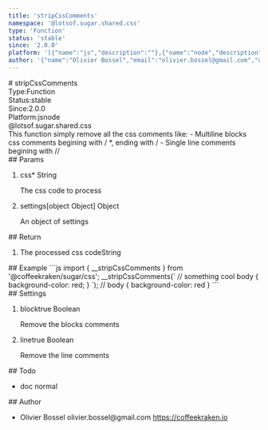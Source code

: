 ```yaml
---
title: 'stripCssComments'
namespace: '@lotsof.sugar.shared.css'
type: 'Function'
status: 'stable'
since: '2.0.0'
platform: '[{"name":"js","description":""},{"name":"node","description":""}]'
author: '{"name":"Olivier Bossel","email":"olivier.bossel@gmail.com","url":"https://coffeekraken.io"}'
---
```

<div class="docmap-mdx">
# stripCssComments
<div class="_metas">
<div class="_type"><span class="_type-label">Type:</span><span class="_type-value">Function</span></div>
<div class="_status"><span class="_status-label">Status:</span><span class="_status-value -stable">stable</span></div>
<div class="_since"><span class="_since-label">Since:</span><span class="_since-value">2.0.0</span></div>
<div class="_platform"><span class="_platform-label">Platform:</span><span class="_platform-value -js">js</span><span class="_platform-value -node">node</span></div>
</div>
<div class="_namespace">@lotsof.sugar.shared.css</div>
<div class="_description">
This function simply remove all the css comments like:
- Multiline blocks css comments begining with / *, ending with
/
- Single line comments begining with //
</div>
<div class="_params">
## Params
<ol class="_list">
<li class="_item">
<span class="_name">css<span class="_required">*</span></span><span class="_default"></span> <span class="_type">String</span>
<p class="_description">The css code to process</p>
</li>
<li class="_item">
<span class="_name">settings</span><span class="_default">&lsqb;object Object&rsqb;</span> <span class="_type">Object</span>
<p class="_description">An object of settings</p>
</li>
</ol>
</div>
<div class="_return">
## Return
<ol class="_list">
<li class="_item">
<span class="_description">The processed css code</span><span class="_default"></span><span class="_type">String</span>
</li>
</ol>
</div>
<div class="_examples">
## Example
```js
import { __stripCssComments } from '@coffeekraken/sugar/css';
__stripCssComments(`
// something cool
body { background-color: red; }
`);
// body { background-color: red }
```
</div>
<div class="_settings">
## Settings
<ol class="_list">
<li class="_item">
<span class="_name">block</span><span class="_default">true</span> <span class="_type">Boolean</span>
<p class="_description">Remove the blocks comments</p>
</li>
<li class="_item">
<span class="_name">line</span><span class="_default">true</span> <span class="_type">Boolean</span>
<p class="_description">Remove the line comments</p>
</li>
</ol>
</div>
<div class="_todo">
## Todo
<ul class="_list">
<li class="_item">
<span class="_description">doc</span>
<span class="_priority -normal">normal</span>
</li>
</ul>
</div>
<div class="_author">
## Author
<ul class="_list">
<li class="_item">
<span class="_name">Olivier Bossel</span>
<span class="_email">olivier.bossel@gmail.com</span>
<a href="https://coffeekraken.io" target="_blank" class="_url">https://coffeekraken.io</a>
</li>
</ul>
</div>
</div>